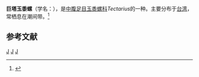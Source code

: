 {{Speciesbox
| taxon = Tectarius pagodus
| binomial_authority = ([[Linnaeus|Linnaeus]], 1758)
| image = Tectarius pagodus 01.JPG
}}
'''巨塔玉黍螺'''（学名：''{{lang|la|Tectarius pagodus}}''），是[[中腹足目|中腹足目]][[玉黍螺科|玉黍螺科]]''Tectarius''的一种。主要分布于[[台湾|台湾]]，常栖息在潮间带。<ref>{{cite web|url=http://shell.sinica.edu.tw/chinese/shellbase_detail.php?science_no=292|title=国际贝库：巨塔玉黍螺|publisher=台湾贝类资料库|accessdate=2009-08-11|archive-date=2015-02-15|archive-url=https://web.archive.org/web/20150215211550/http://shell.sinica.edu.tw/chinese/shellbase_detail.php?science_no=292|dead-url=no}}</ref>

== 参考文献 ==
{{reflist}}
{{Taxonbar|from=Q7692807}}

[[Category:玉黍螺科|J]]
[[Category:_卡尔·林奈命名的生物分类|J]]
[[Category:_1758年描述的动物|J]]